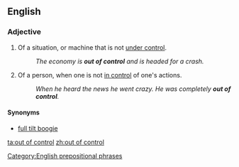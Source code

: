 ==English==

===Adjective===
{{en-adj|pos=[[out]] [[of]] [[control]]|more out of control|most out of control}}

# Of a situation, or machine that is not [[under control]].
#:''The economy is '''out of control''' and is headed for a crash.''
# Of a person, when one is not [[in control]] of one's actions.
#:''When he heard the news he went crazy. He was completely '''out of control'''.''

====Synonyms====
*[[full tilt boogie]]

[[Category:English prepositional phrases]]

[[ta:out of control]]
[[zh:out of control]]